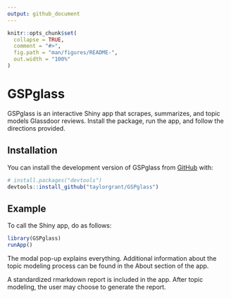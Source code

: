```yaml
---
output: github_document
---
```


<!-- README.md is generated from README.Rmd. Please edit that file -->

```r
knitr::opts_chunk$set(
  collapse = TRUE,
  comment = "#>",
  fig.path = "man/figures/README-",
  out.width = "100%"
)
```

# GSPglass

<!-- badges: start -->
<!-- badges: end -->

GSPglass is an interactive Shiny app that scrapes, summarizes, and topic models Glassdoor reviews. Install the package, run the app, and follow the directions provided. 

## Installation

You can install the development version of GSPglass from [GitHub](https://github.com/) with:

``` r
# install.packages("devtools")
devtools::install_github("taylorgrant/GSPglass")
```

## Example

To call the Shiny app, do as follows:

```r
library(GSPglass)
runApp()
```

The modal pop-up explains everything. Additional information about the topic modeling process can be found in the About section of the app.

A standardized rmarkdown report is included in the app. After topic modeling, the user may choose to generate the report. 
